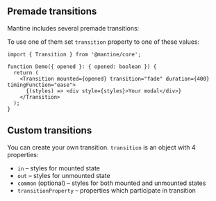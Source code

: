 

## Premade transitions

Mantine includes several premade transitions:

<Demo data={TooltipDemos.transitions} />

To use one of them set `transition` property to one of these values:

```tsx
import { Transition } from '@mantine/core';

function Demo({ opened }: { opened: boolean }) {
  return (
    <Transition mounted={opened} transition="fade" duration={400} timingFunction="ease">
      {(styles) => <div style={styles}>Your modal</div>}
    </Transition>
  );
}
```

## Custom transitions

You can create your own transition. `transition` is an object with 4 properties:

- `in` – styles for mounted state
- `out` – styles for unmounted state
- `common` (optional) – styles for both mounted and unmounted states
- `transitionProperty` – properties which participate in transition

<Demo data={TransitionDemos.custom} />
